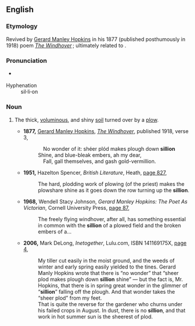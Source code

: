 ==English==

===Etymology===
Revived by [[w:Gerard Manley Hopkins|Gerard Manley Hopkins]] in his 1877 (published posthumously in 1918) poem ''[[s:The Windhover|The Windhover]]'' ; ultimately related to {{etyl|fr|en}} {{m|fr|sillon||furrow}}.

===Pronunciation===
* {{a|RP}} {{IPA|/ˈsɪlɪən/|lang=en}}
; Hyphenation
: sil'''·'''li'''·'''on

===Noun===
{{en-noun|-}}

# {{lb|en|rare}} The thick, [[voluminous]], and shiny [[soil]] turned over by a [[plow]].
#* '''1877,''' [[w:Gerard Manley Hopkins|Gerard Manley Hopkins]], ''[[s:The Windhover|The Windhover]]'', published 1918, verse 3,
#*:  No wonder of it: shéer plód makes plough down '''sillion'''
#*: Shine, and blue-bleak embers, ah my dear,
#*:  Fall, gall themselves, and gash gold-vermillion.
#* '''1951,''' Hazelton Spencer, ''British Literature'', Heath, [http://www.google.co.uk/books?id=RKQiAAAAMAAJ&dq=sillion&ei=Bds5R-LeK4ue7wLA0ajYCg&pgis=1 page 827],
#*: The hard, plodding work of plowing (of the priest) makes the plowshare shine as it goes down the row turning up the '''sillion'''.
#* '''1968,''' Wendell Stacy Johnson, ''Gerard Manley Hopkins: The Poet As Victorian'', Cornell University Press, [http://www.google.co.uk/books?id=1UciAAAAMAAJ&dq=sillion&ei=Bds5R-LeK4ue7wLA0ajYCg&pgis=1 page 87],
#*: The freely flying windhover, after all, has something essential in common with the '''sillion''' of a plowed field and the broken embers of a…
#* '''2006,''' Mark DeLong, ''Inetogether'', Lulu.com, ISBN 141169175X, [http://www.google.co.uk/books?id=FJq3Fwbb2oUC&pg=PA4&dq=sillion&ei=id0xR_fVFIPM6ALQj_DMAQ&sig=iPymo7NN5Hzd479yg6jgWt7mBvw page 4],
#*: My tiller cut easily in the moist ground, and the weeds of winter and early spring easily yielded to the tines. Gerard Manly Hopkins wrote that there is “no wonder” that “sheer plod makes plough down '''sillion''' shine” — but the fact is, Mr. Hopkins, that there is in spring great wonder in the glimmer of “'''sillion'''” falling off the plough. And that wonder takes the “sheer plod” from my feet.
#*: That is quite the reverse for the gardener who churns under his failed crops in August. In dust, there is no '''sillion''', and that work in hot summer sun is the sheerest of plod.